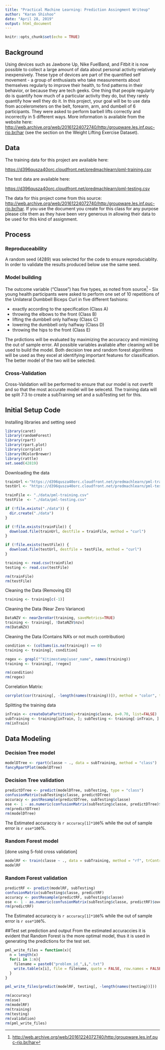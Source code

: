---
title: "Practical Machine Learning: Prediction Assingment Writeup"
author: "Karan Shishoo"
date: "April 28, 2019"
output: html_document
---

```{r setup, include=FALSE}
knitr::opts_chunk$set(echo = TRUE)
```

## Background

Using devices such as Jawbone Up, Nike FuelBand, and Fitbit it is now possible to collect a large amount of data about personal activity relatively inexpensively. These type of devices are part of the quantified self movement - a group of enthusiasts who take measurements about themselves regularly to improve their health, to find patterns in their behavior, or because they are tech geeks. One thing that people regularly do is quantify how much of a particular activity they do, but they rarely quantify how well they do it. In this project, your goal will be to use data from accelerometers on the belt, forearm, arm, and dumbell of 6 participants. They were asked to perform barbell lifts correctly and incorrectly in 5 different ways. More information is available from the website here: <http://web.archive.org/web/20161224072740/http:/groupware.les.inf.puc-rio.br/har> (see the section on the Weight Lifting Exercise Dataset).

## Data

The training data for this project are available here:

<https://d396qusza40orc.cloudfront.net/predmachlearn/pml-training.csv>

The test data are available here:

<https://d396qusza40orc.cloudfront.net/predmachlearn/pml-testing.csv>

The data for this project come from this source: <http://web.archive.org/web/20161224072740/http:/groupware.les.inf.puc-rio.br/har>. If you use the document you create for this class for any purpose please cite them as they have been very generous in allowing their data to be used for this kind of assignment.

## Process

### Reproduceability

A random seed (4289) was selected for the code to ensure reproduciablity. In order to validate the results produced below use the same seed.

### Model building

The outcome variable ("Classe") has five types, as noted from source^[<http://web.archive.org/web/20161224072740/http:/groupware.les.inf.puc-rio.br/har>] -
Six young health participants were asked to perform one set of 10 repetitions of the Unilateral Dumbbell Biceps Curl in five different fashions:

* exactly according to the specification (Class A)
* throwing the elbows to the front (Class B)
* lifting the dumbbell only halfway (Class C)
* lowering the dumbbell only halfway (Class D)
* throwing the hips to the front (Class E)

The prdictions will be evaluated by maximizing the accuraccy and mimizing the out of sample error. All possible variables avaliable after cleaning will be used to build the model. Both decision tree and random forest algorithms will be used as they excel at identifying important features for classification. The better model of the two will be selected.

### Cross-Validation

Cross-Validation will be performed to ensure that our model is not overfit and so that the most accurate model will be selecetd. The training data will be split 7:3 to create a subTraining set and a subTesting set for this.

## Initial Setup Code

Installing libraries and setting seed
```{r warning=FALSE, error=FALSE}
library(caret)
library(randomForest)
library(rpart)
library(rpart.plot)
library(corrplot)
library(RColorBrewer)
library(rattle)
set.seed(42819)
```

Downloading the data

```{r warning=FALSE, error=FALSE}
trainUrl <-"https://d396qusza40orc.cloudfront.net/predmachlearn/pml-training.csv"
testUrl <- "https://d396qusza40orc.cloudfront.net/predmachlearn/pml-testing.csv"

trainFile <- "./data/pml-training.csv"
testFile  <- "./data/pml-testing.csv"

if (!file.exists("./data")) {
  dir.create("./data")
}

if (!file.exists(trainFile)) {
  download.file(trainUrl, destfile = trainFile, method = "curl")
}

if (!file.exists(testFile)) {
  download.file(testUrl, destfile = testFile, method = "curl")
}

training <- read.csv(trainFile)
testing <- read.csv(testFile)

rm(trainFile)
rm(testFile)
```


Cleaning the Data (Removing ID)
```{r warning=FALSE, error=FALSE}
training <- training[c(-1)]
```

Cleaning the Data (Near Zero Variance)

```{r warning=FALSE, error=FALSE}
DataNZV <- nearZeroVar(training, saveMetrics=TRUE)
training <- training[, !DataNZV$nzv]
rm(DataNZV)
```

Cleaning the Data (Contains NA's or not much contribution)

```{r warning=FALSE, error=FALSE}
condition <- (colSums(is.na(training)) == 0)
training <- training[, condition]

regex <- grepl("^X|timestamp|user_name", names(training))
training <- training[, !regex]

rm(condition)
rm(regex)
```

Correlation Matrix:
```{r warning=FALSE, error=FALSE}
corrplot(cor(training[, -length(names(training))]), method = "color", tl.cex = 0.5)
```


Splitting the training data

```{r warning=FALSE, error=FALSE}
inTrain <- createDataPartition(y=training$classe, p=0.70, list=FALSE)
subTraining <- training[inTrain, ]; subTesting <- training[-inTrain, ]
rm(inTrain)
```

## Data Modeling


### Decision Tree model
```{r warning=FALSE, error=FALSE}
modelDTree <- rpart(classe ~ ., data = subTraining, method = "class")
fancyRpartPlot(modelDTree)
```

### Decision Tree validation

```{r warning=FALSE, error=FALSE}
predictDTree <- predict(modelDTree, subTesting, type = "class")
confusionMatrix(subTesting$classe, predictDTree)
accuracy <- postResample(predictDTree, subTesting$classe)
ose <- 1 - as.numeric(confusionMatrix(subTesting$classe, predictDTree)$overall[1])
rm(predictDTree)
rm(modelDTree)
```  
The Estimated accuraccy is `r accuracy[1]*100`% while the out of sample error is `r ose*100`%. 

### Random Forest model
[done using 5-fold cross validation]
```{r warning=FALSE, error=FALSE}
modelRF <- train(classe ~ ., data = subTraining, method = "rf", trControl = trainControl(method = "cv", 5), ntree = 250)
modelRF
```  

### Random Forest validation

```{r warning=FALSE, error=FALSE}
predictRF <- predict(modelRF, subTesting)
confusionMatrix(subTesting$classe, predictRF)
accuracy <- postResample(predictRF, subTesting$classe)
ose <- 1 - as.numeric(confusionMatrix(subTesting$classe, predictRF)$overall[1])
rm(predictRF)
```
The Estimated accuraccy is `r accuracy[1]*100`% while the out of sample error is `r ose*100`%. 

##Test set prediction and output
From the estimated accuraccies it is evident that Random Forest is the more optimal model, thus it is used in generating the predictions for the test set.

```{r warning=FALSE, error=FALSE}
pml_write_files = function(x){
  n = length(x)
  for(i in 1:n){
    filename = paste0("problem_id_",i,".txt")
    write.table(x[i], file = filename, quote = FALSE, row.names = FALSE, col.names = FALSE)
  }
}

pml_write_files(predict(modelRF, testing[, -length(names(testing))]))

rm(accuracy)
rm(ose)
rm(modelRF)
rm(training)
rm(testing)
rm(validation)
rm(pml_write_files)
```  

